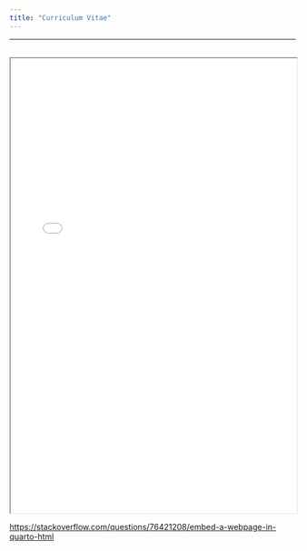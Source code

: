 ```yaml
---
title: "Curriculum Vitae"
---
```


---
<br>
<iframe src="assets/resume.pdf" width="100%" height="800px"></iframe>


<https://stackoverflow.com/questions/76421208/embed-a-webpage-in-quarto-html>
